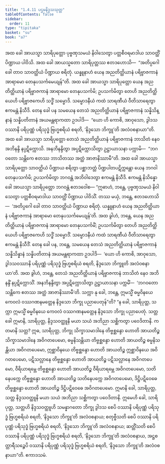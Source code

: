 ```yaml
---
title: "1.4.11 ပဌမနိဒ္ဒသသုတ္တ"
tableOfContents: false
sidebar:
  order: 11
type: "tipitaka"
basket: "su"
book: "a7"
---
```



<DynamicBreadcrumb />

<Division number="42" book="a7" e="ch" v="16" p="424">

<Paragraph number="209" book="a7">
အထ ခေါ အာယသ္မာ သာရိပုတ္တော ပုဗ္ဗဏှသမယံ နိဝါသေတွာ ပတ္တစီဝရမာဒါယ သာဝတ္ထိံ ပိဏ္ဍာယ ပါဝိသိ. အထ ခေါ အာယသ္မတော သာရိပုတ္တဿ ဧတဒဟောသိ—  “အတိပ္ပဂေါ ခေါ တာဝ သာဝတ္ထိယံ ပိဏ္ဍာယ စရိတုံ. ယန္နူနာဟံ ယေန အညတိတ္ထိယာနံ ပရိဗ္ဗာဇကာနံ အာရာမော တေနုပသင်္ကမေယျန်”တိ. အထ ခေါ အာယသ္မာ သာရိပုတ္တော ယေန အညတိတ္ထိယာနံ ပရိဗ္ဗာဇကာနံ အာရာမော တေနုပသင်္ကမိ; ဥပသင်္ကမိတွာ တေဟိ အညတိတ္ထိယေဟိ ပရိဗ္ဗာဇကေဟိ သဒ္ဓိံ သမ္မောဒိ. သမ္မောဒနီယံ ကထံ သာရဏီယံ ဝီတိသာရေတွာ ဧကမန္တံ နိသီဒိ. တေန ခေါ ပန သမယေန တေသံ အညတိတ္ထိယာနံ ပရိဗ္ဗာဇကာနံ သန္နိသိန္နာနံ သန္နိပတိတာနံ အယမန္တရာကထာ ဥဒပါဒိ—  “ယော ဟိ ကောစိ, အာဝုသော, ဒွါဒသဝဿာနိ ပရိပုဏ္ဏံ ပရိသုဒ္ဓံ ဗြဟ္မစရိယံ စရတိ, ‘နိဒ္ဒသော ဘိက္ခူ’တိ အလံဝစနာယာ”တိ.
</Paragraph>

<Paragraph number="210" book="a7">
အထ ခေါ အာယသ္မာ သာရိပုတ္တော တေသံ အညတိတ္ထိယာနံ ပရိဗ္ဗာဇကာနံ ဘာသိတံ နေဝ အဘိနန္ဒိ နပ္ပဋိက္ကောသိ. အနဘိနန္ဒိတွာ အပ္ပဋိက္ကောသိတွာ ဥဋ္ဌာယာသနာ ပက္ကာမိ—  “ဘဂဝတော သန္တိကေ ဧတဿ ဘာသိတဿ အတ္ထံ အာဇာနိဿာမီ”တိ. အထ ခေါ အာယသ္မာ သာရိပုတ္တော သာဝတ္ထိယံ ပိဏ္ဍာယ စရိတွာ ပစ္ဆာဘတ္တံ ပိဏ္ဍပါတပဋိက္ကန္တော ယေန ဘဂဝါ တေနုပသင်္ကမိ; ဥပသင်္ကမိတွာ ဘဂဝန္တံ အဘိဝါဒေတွာ ဧကမန္တံ နိသီဒိ. ဧကမန္တံ နိသိန္နော ခေါ အာယသ္မာ သာရိပုတ္တော ဘဂဝန္တံ ဧတဒဝေါစ—
</Paragraph>

<Paragraph number="211" book="a7">
“ဣဓာဟံ, ဘန္တေ, ပုဗ္ဗဏှသမယံ နိဝါသေတွာ ပတ္တစီဝရမာဒါယ သာဝတ္ထိံ ပိဏ္ဍာယ ပါဝိသိံ. တဿ မယှံ, ဘန္တေ, ဧတဒဟောသိ—  ‘အတိပ္ပဂေါ ခေါ တာဝ သာဝတ္ထိယံ ပိဏ္ဍာယ စရိတုံ. ယန္နူနာဟံ ယေန အညတိတ္ထိယာနံ ပရိဗ္ဗာဇကာနံ အာရာမော တေနုပသင်္ကမေယျန်’တိ. အထ ခွါဟံ, ဘန္တေ, ယေန အညတိတ္ထိယာနံ ပရိဗ္ဗာဇကာနံ အာရာမော တေနုပသင်္ကမိံ; ဥပသင်္ကမိတွာ တေဟိ အညတိတ္ထိယေဟိ ပရိဗ္ဗာဇကေဟိ သဒ္ဓိံ သမ္မောဒိံ. သမ္မောဒနီယံ ကထံ သာရဏီယံ ဝီတိသာရေတွာ ဧကမန္တံ နိသီဒိံ. တေန ခေါ ပန, ဘန္တေ, သမယေန တေသံ အညတိတ္ထိယာနံ ပရိဗ္ဗာဇကာနံ သန္နိသိန္နာနံ သန္နိပတိတာနံ အယမန္တရာကထာ ဥဒပါဒိ—  ‘ယော ဟိ ကောစိ, အာဝုသော, ဒွါဒသဝဿာနိ ပရိပုဏ္ဏံ ပရိသုဒ္ဓံ ဗြဟ္မစရိယံ စရတိ, နိဒ္ဒသော ဘိက္ခူတိ အလံဝစနာယာ’တိ. အထ ခွါဟံ, ဘန္တေ, တေသံ အညတိတ္ထိယာနံ ပရိဗ္ဗာဇကာနံ ဘာသိတံ နေဝ အဘိနန္ဒိံ နပ္ပဋိက္ကောသိံ. အနဘိနန္ဒိတွာ အပ္ပဋိက္ကောသိတွာ ဥဋ္ဌာယာသနာ ပက္ကမိံ—  ‘ဘဂဝတော သန္တိကေ ဧတဿ အတ္ထံ အာဇာနိဿာမီ’တိ. သက္ကာ နု ခေါ, ဘန္တေ, ဣမသ္မိံ ဓမ္မဝိနယေ ကေဝလံ ဝဿဂဏနမတ္တေန နိဒ္ဒသော ဘိက္ခု ပညာပေတုန်”တိ?
</Paragraph>

<Paragraph number="212" book="a7">
“န ခေါ, သာရိပုတ္တ, သက္ကာ ဣမသ္မိံ ဓမ္မဝိနယေ ကေဝလံ ဝဿဂဏနမတ္တေန နိဒ္ဒသော ဘိက္ခု ပညာပေတုံ. သတ္တ ခေါ ဣမာနိ, သာရိပုတ္တ, နိဒ္ဒသဝတ္ထူနိ မယာ သယံ အဘိညာ သစ္ဆိကတွာ ပဝေဒိတာနိ.
</Paragraph>

<Paragraph number="213" book="a7">
ကတမာနိ သတ္တ? ဣဓ, သာရိပုတ္တ, ဘိက္ခု သိက္ခာသမာဒါနေ တိဗ္ဗစ္ဆန္ဒော ဟောတိ အာယတိဉ္စ သိက္ခာသမာဒါနေ အဝိဂတပေမော, ဓမ္မနိသန္တိယာ တိဗ္ဗစ္ဆန္ဒော ဟောတိ အာယတိဉ္စ ဓမ္မနိသန္တိယာ အဝိဂတပေမော, ဣစ္ဆာဝိနယေ တိဗ္ဗစ္ဆန္ဒော ဟောတိ အာယတိဉ္စ ဣစ္ဆာဝိနယေ အဝိဂတပေမော, ပဋိသလ္လာနေ တိဗ္ဗစ္ဆန္ဒော ဟောတိ အာယတိဉ္စ ပဋိသလ္လာနေ အဝိဂတပေမော, ဝီရိယာရမ္ဘေ တိဗ္ဗစ္ဆန္ဒော ဟောတိ အာယတိဉ္စ ဝီရိယာရမ္ဘေ အဝိဂတပေမော, သတိနေပက္ကေ တိဗ္ဗစ္ဆန္ဒော ဟောတိ အာယတိဉ္စ သတိနေပက္ကေ အဝိဂတပေမော, ဒိဋ္ဌိပဋိဝေဓေ တိဗ္ဗစ္ဆန္ဒော ဟောတိ အာယတိဉ္စ ဒိဋ္ဌိပဋိဝေဓေ အဝိဂတပေမော. ဣမာနိ ခေါ, သာရိပုတ္တ, သတ္တ နိဒ္ဒသဝတ္ထူနိ မယာ သယံ အဘိညာ သစ္ဆိကတွာ ပဝေဒိတာနိ. ဣမေဟိ ခေါ, သာရိပုတ္တ, သတ္တဟိ နိဒ္ဒသဝတ္ထူဟိ သမန္နာဂတော ဘိက္ခု ဒွါဒသ စေပိ ဝဿာနိ ပရိပုဏ္ဏံ ပရိသုဒ္ဓံ ဗြဟ္မစရိယံ စရတိ, ‘နိဒ္ဒသော ဘိက္ခူ’တိ အလံဝစနာယ; စတုဗ္ဗီသတိ စေပိ ဝဿာနိ ပရိပုဏ္ဏံ ပရိသုဒ္ဓံ ဗြဟ္မစရိယံ စရတိ, ‘နိဒ္ဒသော ဘိက္ခူ’တိ အလံဝစနာယ; ဆတ္တိံသတိ စေပိ ဝဿာနိ ပရိပုဏ္ဏံ ပရိသုဒ္ဓံ ဗြဟ္မစရိယံ စရတိ, ‘နိဒ္ဒသော ဘိက္ခူ’တိ အလံဝစနာယ, အဋ္ဌစတ္တာရီသဉ္စေပိ ဝဿာနိ ပရိပုဏ္ဏံ ပရိသုဒ္ဓံ ဗြဟ္မစရိယံ စရတိ, ‘နိဒ္ဒသော ဘိက္ခူ’တိ အလံဝစနာယာ”တိ.

</Paragraph>
</Division>

<Paragraph number="214" type="center" book="a7">
ဧကာဒသမံ.
</Paragraph>